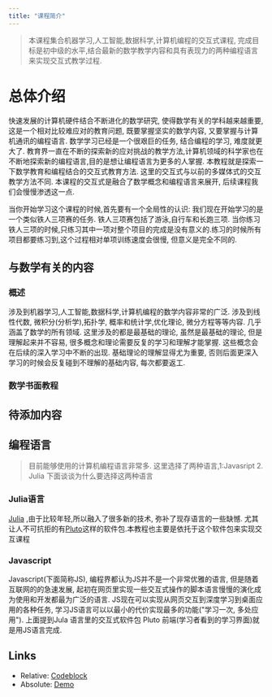 ```yaml
---
title: "课程简介"
---
```


>本课程集合机器学习,人工智能,数据科学,计算机编程的交互式课程, 完成目标是初中级的水平,结合最新的数学教学内容和具有表现力的两种编程语言来实现交互式教学过程.


# 总体介绍
快速发展的计算机硬件结合不断进化的数学研究, 使得数学有关的学科越来越重要, 这是一个相对比较难应对的教育问题, 既要掌握坚实的数学内容, 又要掌握与计算机通讯的编程语言. 数学学习已经是一个很艰巨的任务, 结合编程的学习, 难度就更大了.
教育界一直在不断的探索新的应对挑战的教学方法,计算机领域的科学家也在不断地探索新的编程语言,目的是想让编程语言为更多的人掌握.
本教程就是探索一下数学教育和编程结合的交互式教育方法.  这里的交互式与以前的多媒体式的交互教学方法不同. 本课程的交互式是融合了数学概念和编程语言来展开, 后续课程我们会慢慢渗透这一点.

当你开始学习这个课程的时候,首先要有一个全局性的认识: 我们现在开始学习的是一个类似铁人三项赛的任务. 铁人三项赛包括了游泳,自行车和长跑三项. 当你练习铁人三项的时候,只练习其中一项对整个项目的完成是没有意义的.练习的时候所有项目都要练习到,这个过程相对单项训练速度会很慢, 但意义是完全不同的.

## 与数学有关的内容
### 概述
涉及到机器学习,人工智能,数据科学,计算机编程的数学内容非常的广泛. 涉及到线性代数, 微积分(分析学),拓扑学, 概率和统计学,优化理论, 微分方程等等内容. 几乎涵盖了数学的所有领域. 这里涉及的都是最基础的理论, 虽然是最基础的理论, 但是理解起来并不容易, 很多概念和理论需要反复的学习和理解才能掌握. 这些概念会在后续的深入学习中不断的出现. 基础理论的理解显得尤为重要, 否则后面更深入学习的时候会反复碰到不理解的基础内容, 每次都要返工.

### 数学书面教程
 待添加内容
---


## 编程语言

>目前能够使用的计算机编程语言非常多. 这里选择了两种语言,1:Javasript 2. Julia
 下面谈谈为什么要选择这两种语言

### Julia语言
[Julia](https://docs.juliacn.com/latest/) ,由于比较年轻,所以融入了很多新的技术, 弥补了现存语言的一些缺憾.  尤其让人不可抗拒的有[Pluto](#)这样的软件包.本教程也主要是依托于这个软件包来实现交互课程


### Javascript
 Javascript(下面简称JS), 编程界都认为JS并不是一个非常优雅的语言, 但是随着互联网的的急速发展, 起初在网页里实现一些交互式操作的脚本语言慢慢的演化成为使用和开发都最为广泛的语言.  JS现在可以实现从网页交互到深度学习到桌面应用的各种任务, 学习JS语言可以以最小的代价实现最多的功能("学习一次, 多处应用").  上面提到Jula 语言里的交互式软件包 Pluto 前端(学习者看到的学习界面)就是用JS语言完成.

## Links

* Relative: [Codeblock](/codeblock)
* Absolute: [Demo](https://learn.hasura.io/graphql/react)
